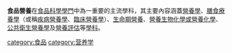 {{unreferenced|time=2016-03-21T04:35:48+00:00}}
'''食品營養'''在[[食品科學|食品科學]][[學門|學門]]中為一重要的主流學科，其主要內容涵蓋[[營養學|營養學]]、[[膳食療養學|膳食療養學]]（或稱[[疾病營養學|疾病營養學]]、[[臨床營養學|臨床營養學]]）、[[生命期營養|生命期營養]]、[[營養生物化學或|營養生物化學或]][[營養化學|營養化學]]、[[公共衛生營養學|公共衛生營養學]]及[[營養評估|營養評估]]等[[學科|學科]]。

{{飲食小作品}}

[[category:食品|category:食品]]
[[category:营养学|category:营养学]]